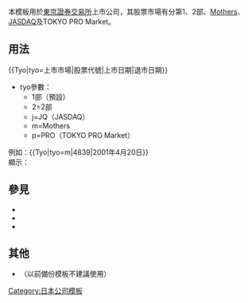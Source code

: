 {{Documentation subpage}}
本模板用於[[東京證券交易所]]上市公司，其股票市場有分第1、2部、[[創業板|Mothers]]、[[JASDAQ]]及TOKYO PRO Market。

==用法==
<nowiki>{{Tyo|tyo=上市市場|股票代號|上市日期|退市日期}}</nowiki>
*tyo參數：
**1部（預設）
**2=2部
**j=JQ（JASDAQ）
**m=Mothers
**p=PRO（TOKYO PRO Market）
例如：<nowiki>{{Tyo|tyo=m|4839|2001年4月20日}}</nowiki><br/>顯示：{{Tyo|tyo=m|4839|2001年4月20日}}

== 參見 ==
*{{tl|Ose}}
*{{tl|Ose2}}
*{{tl|JASDAQ}}

== 其他 ==
*{{tl|Tyo2}}（以前備份模板不建議使用）

<includeonly>
[[Category:股票代码模板|{{PAGENAME}}]]
[[Category:日本公司模板]]
</includeonly>